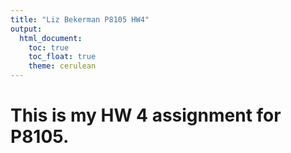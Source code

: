 ```yaml
---
title: "Liz Bekerman P8105 HW4"
output: 
  html_document:
    toc: true
    toc_float: true
    theme: cerulean
---
```


# This is my HW 4 assignment for P8105.

